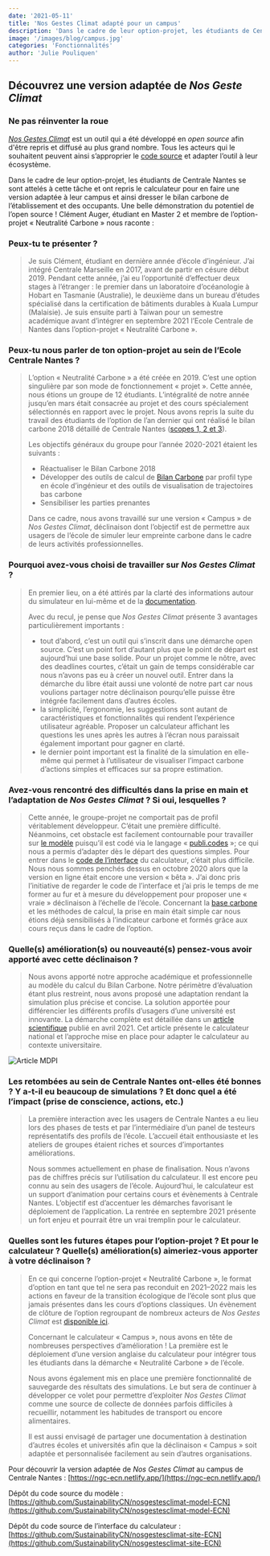 ```yaml
---
date: '2021-05-11'
title: 'Nos Gestes Climat adapté pour un campus'
description: 'Dans le cadre de leur option-projet, les étudiants de Centrale Nantes se sont attelés à cette tâche et ont repris le calculateur pour en faire une version adaptée à leur campus et ainsi dresser le bilan carbone de l’établissement et des occupants.'
image: '/images/blog/campus.jpg'
categories: 'Fonctionnalités'
author: 'Julie Pouliquen'
---
```


## Découvrez une version adaptée de _Nos Geste Climat_

### Ne pas réinventer la roue

_[Nos Gestes Climat](https://nosgestesclimat.fr/)_ est un outil qui a été développé en _open source_ afin d'être repris et diffusé au plus grand nombre. Tous les acteurs qui le souhaitent peuvent ainsi s’approprier le [code source](https://github.com/incubateur-ademe/nosgestesclimat) et adapter l’outil à leur écosystème.

Dans le cadre de leur option-projet, les étudiants de Centrale Nantes se sont attelés à cette tâche et ont repris le calculateur pour en faire une version adaptée à leur campus et ainsi dresser le bilan carbone de l’établissement et des occupants. Une belle démonstration du potentiel de l’open source ! Clément Auger, étudiant en Master 2 et membre de l’option-projet « Neutralité Carbone » nous raconte :

### Peux-tu te présenter ?

> Je suis Clément, étudiant en dernière année d’école d’ingénieur. J’ai intégré Centrale Marseille en 2017, avant de partir en césure début 2019. Pendant cette année, j’ai eu l’opportunité d’effectuer deux stages à l’étranger : le premier dans un laboratoire d’océanologie à Hobart en Tasmanie (Australie), le deuxième dans un bureau d’études spécialisé dans la certification de bâtiments durables à Kuala Lumpur (Malaisie). Je suis ensuite parti à Taïwan pour un semestre académique avant d’intégrer en septembre 2021 l’Ecole Centrale de Nantes dans l’option-projet « Neutralité Carbone ».

### Peux-tu nous parler de ton option-projet au sein de l’Ecole Centrale Nantes ?

> L’option « Neutralité Carbone » a été créée en 2019. C’est une option singulière par son mode de fonctionnement « projet ». Cette année, nous étions un groupe de 12 étudiants. L’intégralité de notre année jusqu’en mars était consacrée au projet et des cours spécialement sélectionnés en rapport avec le projet. Nous avons repris la suite du travail des étudiants de l’option de l’an dernier qui ont réalisé le bilan carbone 2018 détaillé de Centrale Nantes ([scopes 1, 2 et 3](https://www.bilans-ges.ademe.fr/fr/accueil/contenu/index/page/categorie/siGras/0)).
>
> Les objectifs généraux du groupe pour l’année 2020-2021 étaient les suivants :
>
> - Réactualiser le Bilan Carbone 2018
> - Développer des outils de calcul de [Bilan Carbone](https://www.bilans-ges.ademe.fr/fr/accueil/contenu/index/page/principes/siGras/0) par profil type en école d’ingénieur et des outils de visualisation de trajectoires bas carbone
> - Sensibiliser les parties prenantes
>
> Dans ce cadre, nous avons travaillé sur une version « Campus » de _Nos Gestes Climat_, déclinaison dont l’objectif est de permettre aux usagers de l’école de simuler leur empreinte carbone dans le cadre de leurs activités professionnelles.

### Pourquoi avez-vous choisi de travailler sur _Nos Gestes Climat_ ?

> En premier lieu, on a été attirés par la clarté des informations autour du simulateur en lui-même et de la [documentation](https://nosgestesclimat.fr/documentation).
>
> Avec du recul, je pense que _Nos Gestes Climat_ présente 3 avantages particulièrement importants :
>
> - tout d’abord, c’est un outil qui s’inscrit dans une démarche open source. C’est un point fort d’autant plus que le point de départ est aujourd’hui une base solide. Pour un projet comme le nôtre, avec des deadlines courtes, c’était un gain de temps considérable car nous n’avons pas eu à créer un nouvel outil. Entrer dans la démarche du libre était aussi une volonté de notre part car nous voulions partager notre déclinaison pourqu’elle puisse être intégrée facilement dans d’autres écoles.
> - la simplicité, l’ergonomie, les suggestions sont autant de caractéristiques et fonctionnalités qui rendent l’expérience utilisateur agréable. Proposer un calculateur affichant les questions les unes après les autres à l’écran nous paraissait également important pour gagner en clarté.
> - le dernier point important est la finalité de la simulation en elle-même qui permet à l’utilisateur de visualiser l’impact carbone d’actions simples et efficaces sur sa propre estimation.

### Avez-vous rencontré des difficultés dans la prise en main et l’adaptation de _Nos Gestes Climat_ ? Si oui, lesquelles ?

> Cette année, le groupe-projet ne comportait pas de profil véritablement développeur. C’était une première difficulté. Néanmoins, cet obstacle est facilement contournable pour travailler sur [le modèle](https://github.com/incubateur-ademe/nosgestesclimat) puisqu’il est codé via le langage « [publi.codes](https://publi.codes/) »; ce qui nous a permis d’adapter dès le départ des questions simples. Pour entrer dans le [code de l’interface](https://github.com/incubateur-ademe/nosgestesclimat-site) du calculateur, c’était plus difficile. Nous nous sommes penchés dessus en octobre 2020 alors que la version en ligne était encore une version « bêta ». J’ai donc pris l’initiative de regarder le code de l’interface et j’ai pris le temps de me former au fur et à mesure du développement pour proposer une « vraie » déclinaison à l’échelle de l’école. Concernant la [base carbone](https://www.bilans-ges.ademe.fr/) et les méthodes de calcul, la prise en main était simple car nous étions déjà sensibilisés à l’indicateur carbone et formés grâce aux cours reçus dans le cadre de l’option.

### Quelle(s) amélioration(s) ou nouveauté(s) pensez-vous avoir apporté avec cette déclinaison ?

> Nous avons apporté notre approche académique et professionnelle au modèle du calcul du Bilan Carbone. Notre périmètre d’évaluation étant plus restreint, nous avons proposé une adaptation rendant la simulation plus précise et concise. La solution apportée pour différencier les différents profils d’usagers d’une université est innovante. La démarche complète est détaillée dans un [article scientifique](https://www.mdpi.com/2071-1050/13/8/4315) publié en avril 2021. Cet article présente le calculateur national et l’approche mise en place pour adapter le calculateur au contexte universitaire.

![Article MDPI](/images/blog/big_cover-sustainability-v13-i8.png)

### Les retombées au sein de Centrale Nantes ont-elles été bonnes ? Y a-t-il eu beaucoup de simulations ? Et donc quel a été l’impact (prise de conscience, actions, etc.)

> La première interaction avec les usagers de Centrale Nantes a eu lieu lors des phases de tests et par l’intermédiaire d’un panel de testeurs représentatifs des profils de l’école. L’accueil était enthousiaste et les ateliers de groupes étaient riches et sources d’importantes améliorations.
>
> Nous sommes actuellement en phase de finalisation. Nous n’avons pas de chiffres précis sur l’utilisation du calculateur. Il est encore peu connu au sein des usagers de l’école. Aujourd’hui, le calculateur est un support d’animation pour certains cours et évènements à Centrale Nantes. L’objectif est d’accentuer les démarches favorisant le déploiement de l’application. La rentrée en septembre 2021 présente un fort enjeu et pourrait être un vrai tremplin pour le calculateur.

### Quelles sont les futures étapes pour l’option-projet ? Et pour le calculateur ? Quelle(s) amélioration(s) aimeriez-vous apporter à votre déclinaison ?

> En ce qui concerne l’option-projet « Neutralité Carbone », le format d’option en tant que tel ne sera pas reconduit en 2021–2022 mais les actions en faveur de la transition écologique de l’école sont plus que jamais présentes dans les cours d’options classiques. Un évènement de clôture de l’option regroupant de nombreux acteurs de _Nos Gestes Climat_ est [disponible ici](https://webtv.ec-nantes.fr/conferences-3/option-nco2-conf-cloture-2021).
>
> Concernant le calculateur « Campus », nous avons en tête de nombreuses perspectives d’amélioration ! La première est le déploiement d’une version anglaise du calculateur pour intégrer tous les étudiants dans la démarche « Neutralité Carbone » de l’école.
>
> Nous avons également mis en place une première fonctionnalité de sauvegarde des résultats des simulations. Le but sera de continuer à développer ce volet pour permettre d’exploiter _Nos Gestes Climat_ comme une source de collecte de données parfois difficiles à recueillir, notamment les habitudes de transport ou encore alimentaires.
>
> Il est aussi envisagé de partager une documentation à destination d’autres écoles et universités afin que la déclinaison « Campus » soit adaptée et personnalisée facilement au sein d’autres organisations.

Pour découvrir la version adaptée de _Nos Gestes Climat_ au campus de Centrale Nantes : [https://ngc-ecn.netlify.app/](https://ngc-ecn.netlify.app/)

Dépôt du code source du modèle : [https://github.com/SustainabilityCN/nosgestesclimat-model-ECN](https://github.com/SustainabilityCN/nosgestesclimat-model-ECN)

Dépôt du code source de l’interface du calculateur : [https://github.com/SustainabilityCN/nosgestesclimat-site-ECN](https://github.com/SustainabilityCN/nosgestesclimat-site-ECN)
